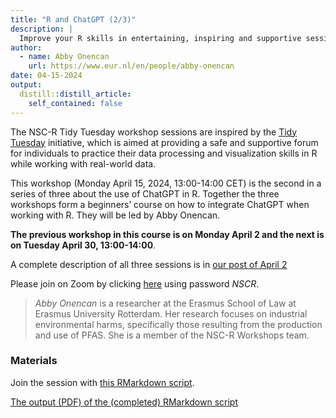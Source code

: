 ```yaml
---
title: "R and ChatGPT (2/3)"
description: |
  Improve your R skills in entertaining, inspiring and supportive sessions moderated by your own colleagues.
author:
  - name: Abby Onencan
    url: https://www.eur.nl/en/people/abby-onencan
date: 04-15-2024
output:
  distill::distill_article:
    self_contained: false
---
```


The NSC-R Tidy Tuesday workshop sessions are inspired by the 
[Tidy Tuesday](https://www.tidytuesday.com/) initiative, which is aimed at 
providing a safe and supportive forum for individuals to practice their data processing 
and visualization skills in R while working with real-world data.

This workshop (Monday April 15, 2024, 13:00-14:00 CET) is the second in a series of three 
about the use of ChatGPT in R. Together the three workshops form a beginners' 
course on how to integrate ChatGPT when working with R. They will be led by Abby Onencan.

**The previous workshop in this course is on Monday April 2 and the next is on Tuesday April 30, 13:00-14:00**. 

A complete description of all three sessions is in 
[our post of April 2](https://nscrweb.netlify.app/posts/2024-04-02-nsc-r-tidy-tuesday/)

Please join on Zoom by clicking [here](https://us02web.zoom.us/j/4539912989) using password *NSCR*.


> *Abby Onencan* is a researcher at the Erasmus School of Law at Erasmus University Rotterdam. Her research focuses on industrial environmental harms, specifically those resulting from the production and use of PFAS. She is a member of the NSC-R Workshops team.

### Materials

Join the session with [this RMarkdown script](https://nscrweb.netlify.app/materials/2024-04-15-nsc-r-workshop-chatgpt_2/Session2_ChatGTPR_11April2024vs02- No Code.Rmd). 

[The output (PDF) of the (completed) RMarkdown script](https://nscrweb.netlify.app/materials/2024-04-15-nsc-r-workshop-chatgpt_2/Session2_ChatGTPR_11April2024vs03.pdf) 



